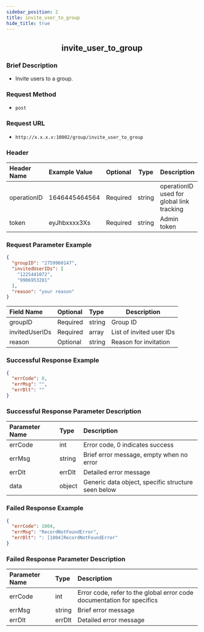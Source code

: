 ```yaml
---
sidebar_position: 2
title: invite_user_to_group
hide_title: true
---
```


<center>

## invite_user_to_group

</center>

### Brief Description
- Invite users to a group.
### Request Method
- `post` 
### Request URL
- `http://x.x.x.x:10002/group/invite_user_to_group` 

### Header
| Header Name | Example Value | Optional | Type | Description |
|:----    |:-------    |:--- |---|------      |
|operationID|1646445464564|Required|string|operationID used for global link tracking|
|token|eyJhbxxxx3Xs|Required|string|Admin token|

### Request Parameter Example

```json
{
  "groupID": "2759960147",
  "invitedUserIDs": [
    "1225441072",
    "9906953281"
  ],
  "reason": "your reason"
}
```
| Field Name | Optional | Type | Description |
|:----    |:-------    |:--- |---|
|groupID|Required|string|Group ID|
|invitedUserIDs|Required|array|List of invited user IDs|
|reason|Optional|string|Reason for invitation|

### Successful Response Example

```json
{
  "errCode": 0,
  "errMsg": "",
  "errDlt": ""
}
```
### Successful Response Parameter Description

| Parameter Name | Type | Description |
|:----    |:-------    |:--- |
|errCode|int|Error code, 0 indicates success|
|errMsg|string|Brief error message, empty when no error|
|errDlt|errDlt|Detailed error message|
|data|object|Generic data object, specific structure seen below|

### Failed Response Example

```json
{
  "errCode": 1004,
  "errMsg": "RecordNotFoundError",
  "errDlt": ": [1004]RecordNotFoundError"
}
```
### Failed Response Parameter Description

| Parameter Name | Type | Description |
|:----    |:-------    |:--- |
|errCode|int|Error code, refer to the global error code documentation for specifics|
|errMsg|string|Brief error message|
|errDlt|errDlt|Detailed error message|